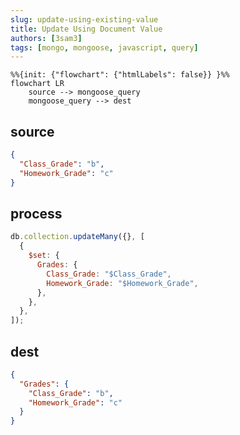 ```yaml
---
slug: update-using-existing-value
title: Update Using Document Value
authors: [3sam3]
tags: [mongo, mongoose, javascript, query]
---
```


```mermaid
%%{init: {"flowchart": {"htmlLabels": false}} }%%
flowchart LR
    source --> mongoose_query
    mongoose_query --> dest

```

## source

```json showLineNumbers
{
  "Class_Grade": "b",
  "Homework_Grade": "c"
}
```

## process

```js showLineNumbers
db.collection.updateMany({}, [
  {
    $set: {
      Grades: {
        Class_Grade: "$Class_Grade",
        Homework_Grade: "$Homework_Grade",
      },
    },
  },
]);
```

## dest

```json showLineNumbers {2}
{
  "Grades": {
    "Class_Grade": "b",
    "Homework_Grade": "c"
  }
}
```
